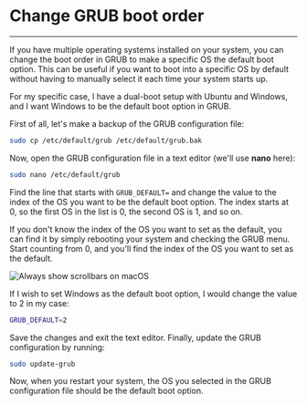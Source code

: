 

<h1>Change GRUB boot order</h1>

<hr />

If you have multiple operating systems installed on your system, you can change the boot order in GRUB to make a specific OS the default boot option. This can be useful if you want to boot into a specific OS by default without having to manually select it each time your system starts up.

For my specific case, I have a dual-boot setup with Ubuntu and Windows, and I want Windows to be the default boot option in GRUB.

First of all, let's make a backup of the GRUB configuration file:

```bash
sudo cp /etc/default/grub /etc/default/grub.bak
```

Now, open the GRUB configuration file in a text editor (we'll use **nano** here):

```bash
sudo nano /etc/default/grub
```

Find the line that starts with `GRUB_DEFAULT=` and change the value to the index of the OS you want to be the default boot option. The index starts at 0, so the first OS in the list is 0, the second OS is 1, and so on.

If you don't know the index of the OS you want to set as the default, you can find it by simply rebooting your system and checking the GRUB menu. Start counting from 0, and you'll find the index of the OS you want to set as the default.

<Image
  src={screenshot}
  alt="Always show scrollbars on macOS"
  width={800}
  height={600}
  className="rounded-sm"
/>

If I wish to set Windows as the default boot option, I would change the value to 2 in my case:

```bash
GRUB_DEFAULT=2
```

Save the changes and exit the text editor. Finally, update the GRUB configuration by running:

```bash
sudo update-grub
```

Now, when you restart your system, the OS you selected in the GRUB configuration file should be the default boot option.
